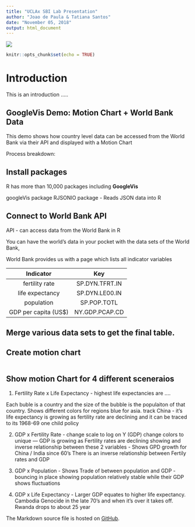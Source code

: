```yaml
---
title: "UCLAx SBI Lab Presentation"
author: "Joao de Paula & Tatiana Santos"
date: "November 05, 2018"
output: html_document
---
```


<img src="C:\Users\joao_\Dropbox\Data Science\UCLA\Git\ucla-sbi\Images\logo.jpg" >

```r
knitr::opts_chunk$set(echo = TRUE)
```

# Introduction

This is an introduction ..... 

<!-- Talk about how Data Science gives you super power .... -->

<!-- Mention why Data Science is important ... Say something about visualization -->



## GoogleVis Demo: Motion Chart + World Bank Data

This demo shows how country level data can be accessed from the World Bank via their API and displayed with a Motion Chart

Process breakdown:

<!-- Explain -->


## Install packages


R has more than 10,000 packages including  **GoogleVis**

googleVis package
RJSONIO package -  Reads JSON data into R

## Connect to World Bank API

<!-- Add code -->


API - can access data from the World Bank in R

You can have the world's data in your pocket with the data sets of the World Bank,

World Bank provides us with a page which lists all indicator variables



| Indicator | Key |
|:--------------------:|:--------------:|
| fertility rate | SP.DYN.TFRT.IN |
| life expectancy | SP.DYN.LE00.IN |
| population | SP.POP.TOTL |
| GDP per capita (US$) | NY.GDP.PCAP.CD |

## Merge various data sets to get the final table. 

<!-- Show final table -->

<!-- Talk about data set - how many countries, size of data, years, etc ... -->

## Create motion chart



```r



```

<!-- Run visualization and explain -->


## Show motion Chart for 4 different sceneraios

1) Fertility Rate x Life Expectancy - highest life expectancies are .... 
<!-- Japan, etc ... -->

Each buble is a country and the size of the bubble is the populaiton of that country. Shows  different colors for regions blue for asia. track China - it's life expectancy is growing as fertility rate are declining and it can be traced to  its  1968-69 one child policy

2) GDP x Fertility Rate - change scale to log on Y (GDP) change colors to unique --- GDP is growing as Fertility rates are declining showing and inverse relationship between these 2 variables - Shows GPD growth for China / India since 60's
There is an inverse relationship between Fertily rates and GDP

3) GDP x Population -  Shows Trade of between population and GDP - bouncing in place showing population relatively stable while their GDP shows fluctuations


4) GDP x Life Expectancy - Larger GDP equates to higher life expectancy. Cambodia Genocide in the late 70's and when it's over it takes off. Rwanda drops to about 25 year 


<!-- Need to update link bellow -->

The Markdown source file is hosted on [GitHub](https://github.com/jackdepaula/Data-Sets).